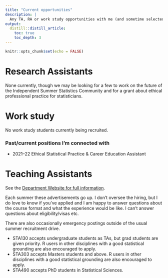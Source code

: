 ```yaml
---
title: "Current opportunities"
description: |
  Any TA, RA or work study opportunities with me (and sometime selected colleagues) will be listed here. *Last updated: 2021-10-04*.
output: 
  distill::distill_article:
    toc: true
    toc_depth: 3
---
```


```r
knitr::opts_chunk$set(echo = FALSE)
```

# Research Assistants

None currently, though we may be looking for a few to work on the future of the Independent Summer Statistics Community and for a grant about ethical professional practice for statisticians.

# Work study

No work study students currently being recruited. 

### Past/current positions I'm connected with
- 2021–22 Ethical Statistical Practice & Career Education Assistant 

# Teaching Assistants

See the [Department Website for full information](https://www.statistics.utoronto.ca/employment-opportunities/cupe-positions-unit-1#teaching-assistants-accordion-1).

Each summer these advertisements go up. I don't oversee the hiring, but I do love to know if you've applied and I am happy to answer questions about the course format and what the experience would be like. I can't answer questions about eligibility/visas etc.

There are also occasionally emergency postings outside of the usual summer recruitment drive.

-   STA130 accepts undergraduate students as TAs, but grad students are given priority. R users in other disciplines with a good statistical grounding are also encouraged to apply.
-   STA303 accepts Masters students and above. R users in other disciplines with a good statistical grounding are also encouraged to apply.
-   STA490 accepts PhD students in Statistical Sciences.
